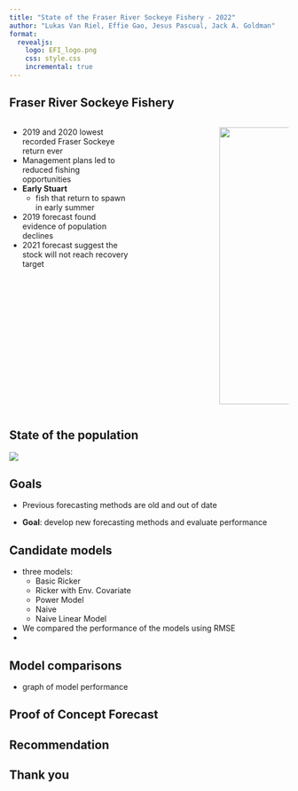 ```yaml
---
title: "State of the Fraser River Sockeye Fishery - 2022"
author: "Lukas Van Riel, Effie Gao, Jesus Pascual, Jack A. Goldman"
format:
  revealjs:
    logo: EFI_logo.png
    css: style.css
    incremental: true  
---
```


## Fraser River Sockeye Fishery {.smaller}


:::: {.columns}

::: {.incremental}
::: {.column width="60%"}
- 2019 and 2020 lowest recorded Fraser Sockeye return ever
- Management plans led to reduced fishing opportunities
- **Early Stuart**
  - fish that return to spawn in early summer
- 2019 forecast found evidence of population declines
- 2021 forecast suggest the stock will not reach recovery target

:::

:::

::: {.column width="30%"}
![](stuart-lake-system.png){.absolute top=100 right=-100 width="450" height="500"}
:::

::::


##  State of the population

![](state-of-pop.png){fig-align="center"}

## Goals

- Previous forecasting methods are old and out of date

- **Goal**: develop new forecasting methods and evaluate performance


## Candidate models
- three models:
  - Basic Ricker
  - Ricker with Env. Covariate
  - Power Model
  - Naive
  - Naive Linear Model
- We compared the performance of the models using RMSE
-

## Model comparisons

- graph of model performance

## Proof of Concept Forecast 


## Recommendation 


## Thank you